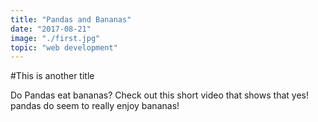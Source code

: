 ```yaml
---
title: "Pandas and Bananas"
date: "2017-08-21"
image: "./first.jpg"
topic: "web development"
---
```


#This is another title

Do Pandas eat bananas? Check out this short video that shows that yes! pandas do
seem to really enjoy bananas!
